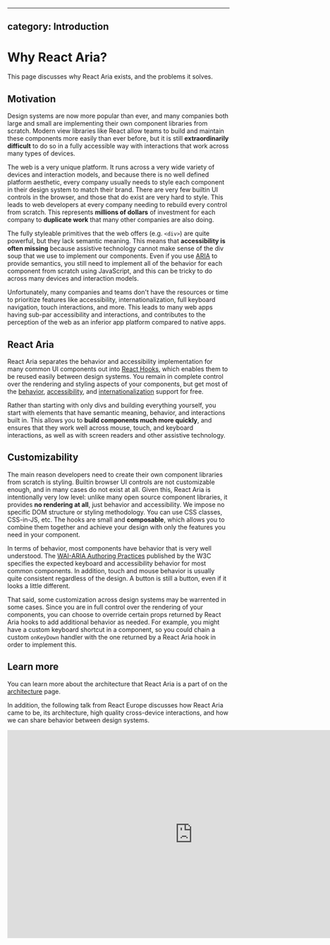 <!-- Copyright 2020 Adobe. All rights reserved.
This file is licensed to you under the Apache License, Version 2.0 (the "License");
you may not use this file except in compliance with the License. You may obtain a copy
of the License at http://www.apache.org/licenses/LICENSE-2.0
Unless required by applicable law or agreed to in writing, software distributed under
the License is distributed on an "AS IS" BASIS, WITHOUT WARRANTIES OR REPRESENTATIONS
OF ANY KIND, either express or implied. See the License for the specific language
governing permissions and limitations under the License. -->


---
category: Introduction
---

# Why React Aria?

This page discusses why React Aria exists, and the problems it solves.

## Motivation

Design systems are now more popular than ever, and many companies both large and small are implementing their own
component libraries from scratch. Modern view libraries like React allow teams to build and maintain
these components more easily than ever before, but it is still **extraordinarily difficult** to do so in a fully
accessible way with interactions that work across many types of devices.

The web is a very unique platform. It runs across a very wide variety of devices and interaction models, and
because there is no well defined platform aesthetic, every company usually needs to style each component in
their design system to match their brand. There are very few builtin UI controls in the browser, and those
that do exist are very hard to style. This leads to web developers at every company needing to rebuild every 
control from scratch. This represents **millions of dollars** of investment for each company to **duplicate
work** that many other companies are also doing.

The fully styleable primitives that the web offers (e.g. `<div>`) are quite powerful, but they lack semantic
meaning. This means that **accessibility is often missing** because assistive technology cannot make sense of the
div soup that we use to implement our components. Even if you use [ARIA](https://www.w3.org/TR/wai-aria-1.2/)
to provide semantics, you still need to implement all of the behavior for each component from scratch
using JavaScript, and this can be tricky to do across many devices and interaction models.

Unfortunately, many companies and teams don't have the resources or time to prioritize features like
accessibility, internationalization, full keyboard navigation, touch interactions, and more.
This leads to many web apps having sub-par accessibility and interactions, and contributes to the
perception of the web as an inferior app platform compared to native apps.

## React Aria

React Aria separates the behavior and accessibility implementation for many common UI components out into
[React Hooks](https://reactjs.org/docs/hooks-intro.html), which enables them to be reused easily between
design systems. You remain in complete control over the rendering and styling aspects of your components,
but get most of the [behavior](interactions.html), [accessibility](accessibility.html), and
[internationalization](internationalization.html) support for free.

Rather than starting with only divs and building everything yourself, you start with elements that have semantic meaning,
behavior, and interactions built in. This allows you to **build components much more quickly**, and ensures that they work well
across mouse, touch, and keyboard interactions, as well as with screen readers and other assistive technology.

## Customizability

The main reason developers need to create their own component libraries from scratch is styling. Builtin browser UI controls
are not customizable enough, and in many cases do not exist at all. Given this, React Aria is intentionally very low level:
unlike many open source component libraries, it provides **no rendering at all**, just behavior and accessibility.
We impose no specific DOM structure or styling methodology. You can use CSS classes, CSS-in-JS, etc.
The hooks are small and **composable**, which allows you to combine them together and achieve your design with only the 
features you need in your component.

In terms of behavior, most components have behavior that is very well understood. The 
[WAI-ARIA Authoring Practices](https://www.w3.org/TR/wai-aria-practices-1.2/) published by the W3C specifies
the expected keyboard and accessibility behavior for most common components. In addition, touch and mouse behavior
is usually quite consistent regardless of the design. A button is still a button, even if it looks a little different.

That said, some customization across design systems may be warrented in some cases. Since you are in full control over
the rendering of your components, you can choose to override certain props returned by React Aria hooks to add additional
behavior as needed. For example, you might have a custom keyboard shortcut in a component, so you could chain a custom
`onKeyDown` handler with the one returned by a React Aria hook in order to implement this.

## Learn more

You can learn more about the architecture that React Aria is a part of on the [architecture](../architecture.html) page.

In addition, the following talk from React Europe discusses how React Aria came to be, its architecture, high quality 
cross-device interactions, and how we can share behavior between design systems.

<iframe
  width="840"
  height="471"
  src="https://www.youtube.com/embed/dxDcBB7Xoxs"
  frameborder="0"
  allow="accelerometer; autoplay; encrypted-media; gyroscope; picture-in-picture"
  allowfullscreen />
